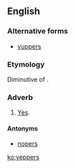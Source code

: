 ==English==

===Alternative forms===
* [[yuppers]]

===Etymology===
Diminutive of {{term|yep|lang=en}}.

===Adverb===
{{en-adv|-}}

# {{context|informal|lang=en}} [[yes|Yes]].

====Antonyms====
* [[nopers]]

[[ko:yeppers]]
